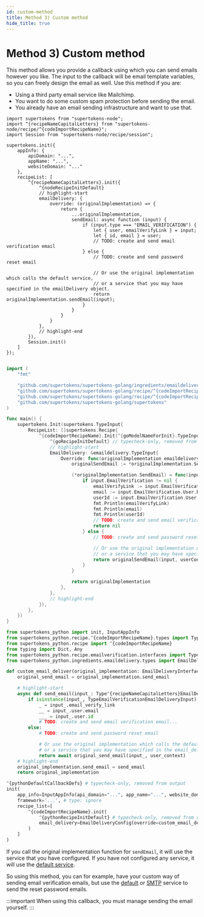 ```yaml
---
id: custom-method
title: Method 3) Custom method
hide_title: true
---
```



# Method 3) Custom method

This method allows you provide a callback using which you can send emails however you like. The input to the callback will be email template variables, so you can freely design the email as well. Use this method if you are:
- Using a third party email service like Mailchimp.
- You want to do some custom spam protection before sending the email.
- You already have an email sending infrastructure and want to use that.

<BackendSDKTabs>
<TabItem value="nodejs">

```tsx
import supertokens from "supertokens-node";
import ^{recipeNameCapitalLetters} from "supertokens-node/recipe/^{codeImportRecipeName}";
import Session from "supertokens-node/recipe/session";

supertokens.init({
    appInfo: {
        apiDomain: "...",
        appName: "...",
        websiteDomain: "..."
    },
    recipeList: [
        ^{recipeNameCapitalLetters}.init({
            ^{nodeRecipeInitDefault}
            // highlight-start
            emailDelivery: {
                override: (originalImplementation) => {
                    return {
                        ...originalImplementation,
                        sendEmail: async function (input) {
                            if (input.type === "EMAIL_VERIFICATION") {
                                let { user, emailVerifyLink } = input;
                                let { id, email } = user;
                                // TODO: create and send email verification email
                            } else {
                                // TODO: create and send password reset email

                                // Or use the original implementation which calls the default service,
                                // or a service that you may have specified in the emailDelivery object.
                                return originalImplementation.sendEmail(input);
                            }
                        }
                    }
                }
            },
            // highlight-end
        }),
        Session.init()
    ]
});
```
</TabItem>
<TabItem value="go">

```go

import (
    "fmt"

    "github.com/supertokens/supertokens-golang/ingredients/emaildelivery"
    "github.com/supertokens/supertokens-golang/recipe/^{codeImportRecipeName}"
    "github.com/supertokens/supertokens-golang/recipe/^{codeImportRecipeName}/^{goModelName}"
    "github.com/supertokens/supertokens-golang/supertokens"
)

func main() {
    supertokens.Init(supertokens.TypeInput{
        RecipeList: []supertokens.Recipe{
            ^{codeImportRecipeName}.Init(^{goModelNameForInit}.TypeInput{
                ^{goRecipeInitDefault} // typecheck-only, removed from output
                // highlight-start
                EmailDelivery: &emaildelivery.TypeInput{
                    Override: func(originalImplementation emaildelivery.EmailDeliveryInterface) emaildelivery.EmailDeliveryInterface {
                        originalSendEmail := *originalImplementation.SendEmail

                        (*originalImplementation.SendEmail) = func(input emaildelivery.EmailType, userContext supertokens.UserContext) error {
                            if input.EmailVerification != nil {
                                emailVerifyLink := input.EmailVerification.EmailVerifyLink
                                email := input.EmailVerification.User.Email
                                userId := input.EmailVerification.User.ID
                                fmt.Println(emailVerifyLink)
                                fmt.Println(email)
                                fmt.Println(userId)
                                // TODO: create and send email verification email
                                return nil
                            } else {
                                // TODO: create and send password reset email

                                // Or use the original implementation which calls the default service,
                                // or a service that you may have specified in the EmailDelivery object.
                                return originalSendEmail(input, userContext)
                            }
                        }

                        return originalImplementation
                    },
                },
                // highlight-end
            }),
        },
    })
}
```
</TabItem>
<TabItem value="python">

```python
from supertokens_python import init, InputAppInfo
from supertokens_python.recipe.^{codeImportRecipeName}.types import Type^{recipeNameCapitalLetters}EmailDeliveryInput
from supertokens_python.recipe import ^{codeImportRecipeName}
from typing import Dict, Any
from supertokens_python.recipe.emailverification.interfaces import TypeEmailVerificationEmailDeliveryInput
from supertokens_python.ingredients.emaildelivery.types import EmailDeliveryInterface, EmailDeliveryConfig

def custom_email_deliver(original_implementation: EmailDeliveryInterface[Type^{recipeNameCapitalLetters}EmailDeliveryInput]) -> EmailDeliveryInterface[Type^{recipeNameCapitalLetters}EmailDeliveryInput]:
    original_send_email = original_implementation.send_email

    # highlight-start
    async def send_email(input_: Type^{recipeNameCapitalLetters}EmailDeliveryInput, user_context: Dict[str, Any]) -> None:
        if isinstance(input_, TypeEmailVerificationEmailDeliveryInput):
            _ = input_.email_verify_link
            __ = input_.user.email
            ___ = input_.user.id
            # TODO: create and send email verification email...
        else:
            # TODO: create and send password reset email

            # Or use the original implementation which calls the default service,
            # or a service that you may have specified in the email_delivery object.
            return await original_send_email(input_, user_context)
    # highlight-end
    original_implementation.send_email = send_email
    return original_implementation

^{pythonDefaultCallbackDefs} # typecheck-only, removed from output
init(
    app_info=InputAppInfo(api_domain="...", app_name="...", website_domain="..."),
    framework='...', # type: ignore
    recipe_list=[
        ^{codeImportRecipeName}.init(
            ^{pythonRecipeInitDefault} # typecheck-only, removed from output
            email_delivery=EmailDeliveryConfig(override=custom_email_deliver)
        )
    ]
)
```

</TabItem>
</BackendSDKTabs>

If you call the original implementation function for `sendEmail`, it will use the service that you have configured. If you have not configured any service, it will use the [default service](./default).

So using this method, you can for example, have your custom way of sending email verification emails, but use the [default](./default) or [SMTP](./smtp/configure-smtp) service to send the reset password emails.

:::important
When using this callback, you must manage sending the email yourself.
:::

